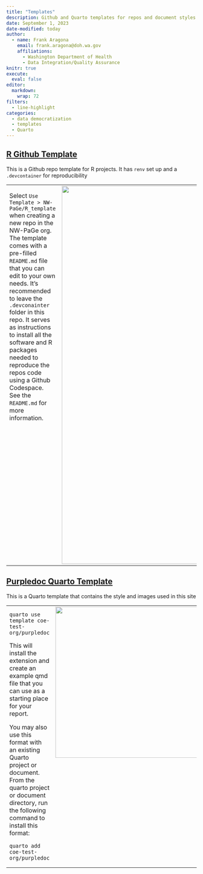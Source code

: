 ```yaml
---
title: "Templates"
description: Github and Quarto templates for repos and document styles
date: September 1, 2023
date-modified: today
author: 
  - name: Frank Aragona
    email: frank.aragona@doh.wa.gov
    affiliations:
      - Washington Department of Health
      - Data Integration/Quality Assurance
knitr: true
execute: 
  eval: false
editor: 
  markdown: 
    wrap: 72
filters: 
  - line-highlight
categories:
  - data democratization
  - templates
  - Quarto
---
```



## [R Github Template](https://github.com/NW-PaGe/R_template)

This is a Github repo template for R projects. It has `renv` set up and a `.devcontainer` for reproducibility


<table>
<tr><td valign="top">

Select `Use Template > NW-PaGe/R_template` when creating a new repo in the NW-PaGe org. The template comes with a pre-filled `README.md` file that you can edit to your own needs. It’s recommended to leave the `.devconainter` folder in this repo. It serves as instructions to install all the software and R packages needed to reproduce the repos code using a Github Codespace. See the `README.md` for more information.

</td><td valign="top">
[![](images/r_template.PNG){width=1000}](https://github.com/NW-PaGe/R_template)
</td>
</tr>
</table>

## [Purpledoc Quarto Template](https://github.com/coe-test-org/purpledoc)

This is a Quarto template that contains the style and images used in this site

<table>
<tr><td valign="top">

```
quarto use template coe-test-org/purpledoc
```


This will install the extension and create an example qmd file that you
can use as a starting place for your report.

You may also use this format with an existing Quarto project or
document. From the quarto project or document directory, run the
following command to install this format:

```
quarto add coe-test-org/purpledoc
```

</td><td valign="top">
[![](images/purpledoc.PNG){width=400}](https://github.com/coe-test-org/purpledoc)
</td>
</tr>
</table>

